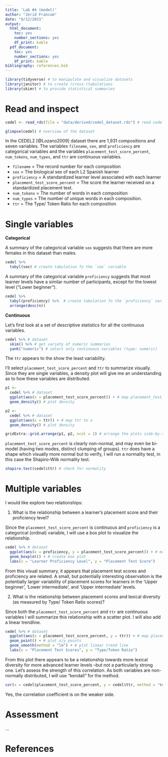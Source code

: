 ```yaml
---
title: 'Lab #4 (model)'
author: "Jerid Francom"
date: "9/12/2021"
output: 
  html_document: 
    toc: yes
    number_sections: yes
    df_print: kable
  pdf_document: 
    toc: yes
    number_sections: yes
    df_print: kable
bibliography: references.bib
---
```


```r
library(tidyverse) # to manipulate and visualize datasets
library(janitor) # to create (cross-)tabulations
library(skimr) # to provide statistical summaries
```

# Read and inspect

```r
cedel <- read_rds(file = "data/derived/cedel_dataset.rds") # read cedel_dataset.rds

glimpse(cedel) # overview of the dataset
```

In the CEDEL2 [@Lozano2009] dataset there are 1,931 compositions and seven variables. The variables `filename`, `sex`, and `proficiency` are categorical variables and the variables `placement_test_score_percent`, `num_tokens`, `num_types`, and `ttr` are continuous variables.

-   `filename` = The record number for each composition
-   `sex` = The biological sex of each L2 Spanish learner
-   `proficiency` = A standardized learner level associated with each learner
-   `placement_test_score_percent` = The score the learner received on a standardized placement test.
-   `num_tokens` = The number of words in each composition
-   `num_types` = The number of unique words in each composition.
-   `ttr` = The Type/ Token Ratio for each composition

# Single variables

**Categorical**

A summary of the categorical variable `sex` suggests that there are more females in this dataset than males.

```r
cedel %>% 
  tabyl(sex) # create tabulation fo the `sex` variable
```

A summary of the categorical variable `proficiency` suggests that most learner levels have a similar number of participants, except for the lowest level ("Lower beginner"). 

```r
cedel %>% 
  tabyl(proficiency) %>%  # create tabulation fo the `proficiency` variable
  arrange(desc(n))
```

**Continuous**

Let's first look at a set of descriptive statistics for all the continuous variables. 

```r
cedel %>% # dataset
  skim() %>% # get variety of numeric summaries
  yank("numeric") # select only continuous variables (type: numeric)
```

The `ttr` appears to the show the least variability. 

I'll select `placement_test_score_percent` and `ttr` to summarize visually. Since they are single variables, a density plot will give me an understanding as to how these variables are distributed. 

```r
p1 <- 
  cedel %>% # dataset
  ggplot(aes(x = placement_test_score_percent)) + # map placement_test_score_percent to x
  geom_density() # plot density

p2 <- 
  cedel %>% # dataset
  ggplot(aes(x = ttr)) + # map ttr to x
  geom_density() # plot density

gridExtra::grid.arrange(p1, p2, ncol = 2) # arrange the plots side-by-side
```

`placement_test_score_percent` is clearly non-normal, and may even be bi-model (having two modes, distinct clumping of groups). `ttr` does have a shape which visually more normal but to verify, I will run a normality test, in this case the Shapiro-Wilk normality test.


```r
shapiro.test(cedel$ttr) # check for normality
```

# Multiple variables

I would like explore two relationships: 

1. What is the relationship between a learner's placement score and their proficiency level? 

Since the `placement_test_score_percent` is continuous and `proficiency` is a categorical (ordinal) variable, I will use a box plot to visualize the relationship. 

```r
cedel %>% # dataset
  ggplot(aes(x = proficiency, y = placement_test_score_percent)) + # map proficiency to x, and placement_test_score_percent to y
  geom_boxplot() + # create box plot
  labs(x = "Learner Proficiency Level", y = "Placement Test Score")
```
From this visual summary, it appears that placement test scores and proficiency are related. A small, but potentially interesting observation is the potentially larger variability of placement scores for learners in the 'Upper beginner', 'Lower intermediate', and 'Upper intermediate' levels.

2. What is the relationship between placement scores and lexical diversity (as measured by Type/ Token Ratio scores)?

Since both the `placement_test_score_percent` and `ttr` are continuous variables I will summarize this relationship with a scatter plot. I will also add a linear trendline. 

```r
cedel %>% # dataset
  ggplot(aes(x = placement_test_score_percent, y = ttr)) + # map placement_test_score_percent to x and ttr to y
  geom_point() + # plot x/y points
  geom_smooth(method = "lm") + # plot linear trend line
  labs(x = "Placement Test Scores", y = "Type/Token Ratio")
```

From this plot there appears to be a relationship towards more lexical diversity for more advanced learner levels --but not a particularly strong one. Let's assess the strength of this correlation. As both variables are non-normally distributed, I will use "kendall" for the method.

```r
cor(x = cedel$placement_test_score_percent, y = cedel$ttr, method = "kendall")
```

Yes, the correlation coefficient is on the weaker side. 

# Assessment

...

# References
